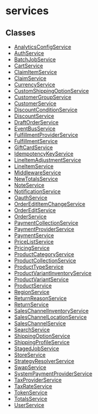 
# services

## Classes

- [AnalyticsConfigService](../services/classes/services.AnalyticsConfigService.mdx)
- [AuthService](../services/classes/services.AuthService.mdx)
- [BatchJobService](../services/classes/services.BatchJobService.mdx)
- [CartService](../services/classes/services.CartService.mdx)
- [ClaimItemService](../services/classes/services.ClaimItemService.mdx)
- [ClaimService](../services/classes/services.ClaimService.mdx)
- [CurrencyService](../services/classes/services.CurrencyService.mdx)
- [CustomShippingOptionService](../services/classes/services.CustomShippingOptionService.mdx)
- [CustomerGroupService](../services/classes/services.CustomerGroupService.mdx)
- [CustomerService](../services/classes/services.CustomerService.mdx)
- [DiscountConditionService](../services/classes/services.DiscountConditionService.mdx)
- [DiscountService](../services/classes/services.DiscountService.mdx)
- [DraftOrderService](../services/classes/services.DraftOrderService.mdx)
- [EventBusService](../services/classes/services.EventBusService.mdx)
- [FulfillmentProviderService](../services/classes/services.FulfillmentProviderService.mdx)
- [FulfillmentService](../services/classes/services.FulfillmentService.mdx)
- [GiftCardService](../services/classes/services.GiftCardService.mdx)
- [IdempotencyKeyService](../services/classes/services.IdempotencyKeyService.mdx)
- [LineItemAdjustmentService](../services/classes/services.LineItemAdjustmentService.mdx)
- [LineItemService](../services/classes/services.LineItemService.mdx)
- [MiddlewareService](../services/classes/services.MiddlewareService.mdx)
- [NewTotalsService](../services/classes/services.NewTotalsService.mdx)
- [NoteService](../services/classes/services.NoteService.mdx)
- [NotificationService](../services/classes/services.NotificationService.mdx)
- [OauthService](../services/classes/services.OauthService.mdx)
- [OrderEditItemChangeService](../services/classes/services.OrderEditItemChangeService.mdx)
- [OrderEditService](../services/classes/services.OrderEditService.mdx)
- [OrderService](../services/classes/services.OrderService.mdx)
- [PaymentCollectionService](../services/classes/services.PaymentCollectionService.mdx)
- [PaymentProviderService](../services/classes/services.PaymentProviderService.mdx)
- [PaymentService](../services/classes/services.PaymentService.mdx)
- [PriceListService](../services/classes/services.PriceListService.mdx)
- [PricingService](../services/classes/services.PricingService.mdx)
- [ProductCategoryService](../services/classes/services.ProductCategoryService.mdx)
- [ProductCollectionService](../services/classes/services.ProductCollectionService.mdx)
- [ProductTypeService](../services/classes/services.ProductTypeService.mdx)
- [ProductVariantInventoryService](../services/classes/services.ProductVariantInventoryService.mdx)
- [ProductVariantService](../services/classes/services.ProductVariantService.mdx)
- [ProductService](../services/classes/services.ProductService.mdx)
- [RegionService](../services/classes/services.RegionService.mdx)
- [ReturnReasonService](../services/classes/services.ReturnReasonService.mdx)
- [ReturnService](../services/classes/services.ReturnService.mdx)
- [SalesChannelInventoryService](../services/classes/services.SalesChannelInventoryService.mdx)
- [SalesChannelLocationService](../services/classes/services.SalesChannelLocationService.mdx)
- [SalesChannelService](../services/classes/services.SalesChannelService.mdx)
- [SearchService](../services/classes/services.SearchService.mdx)
- [ShippingOptionService](../services/classes/services.ShippingOptionService.mdx)
- [ShippingProfileService](../services/classes/services.ShippingProfileService.mdx)
- [StagedJobService](../services/classes/services.StagedJobService.mdx)
- [StoreService](../services/classes/services.StoreService.mdx)
- [StrategyResolverService](../services/classes/services.StrategyResolverService.mdx)
- [SwapService](../services/classes/services.SwapService.mdx)
- [SystemPaymentProviderService](../services/classes/services.SystemPaymentProviderService.mdx)
- [TaxProviderService](../services/classes/services.TaxProviderService.mdx)
- [TaxRateService](../services/classes/services.TaxRateService.mdx)
- [TokenService](../services/classes/services.TokenService.mdx)
- [TotalsService](../services/classes/services.TotalsService.mdx)
- [UserService](../services/classes/services.UserService.mdx)
